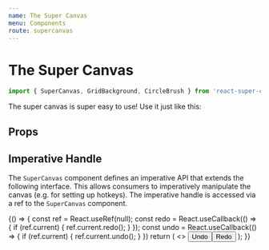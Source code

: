 ```yaml
---
name: The Super Canvas
menu: Components
route: supercanvas
---
```



# The Super Canvas

```js
import { SuperCanvas, GridBackground, CircleBrush } from 'react-super-canvas';
```

The super canvas is super easy to use! Use it just like this:

<Playground>
	<SuperCanvas
		height={600}
		width={600}
		activeBackgroundElement={new GridBackground(20)}
		availableBrushes={[
			new CircleBrush(),
			new PolygonBrush(),
			new ImageBrush('https://knowpathology.com.au/app/uploads/2018/07/Happy-Test-Screen-01-825x510.png'),
		]}
	/>
</Playground>

## Props

<InterfaceDocumentation interfaceMetadata={SuperCanvasProps} />

## Imperative Handle

The `SuperCanvas` component defines an imperative API that extends the following interface. This allows consumers to imperatively manipulate the canvas (e.g. for setting up hotkeys). The imperative handle is accessed via a ref to the `SuperCanvas` component.

<InterfaceDocumentation interfaceMetadata={SuperCanvasImperativeHandle} />

<Playground>
	{() => {
		const ref = React.useRef(null);
		const redo = React.useCallback(() => {
			if (ref.current) {
				ref.current.redo();
			}
		});
		const undo = React.useCallback(() => {
			if (ref.current) {
				ref.current.undo();
			}
		})
		return (
			<>
				<button onClick={undo}>Undo</button><button onClick={redo}>Redo</button>
				<SuperCanvas
					height={600}
					width={600}
					activeBackgroundElement={new GridBackground(20)}
					availableBrushes={[
						new CircleBrush(),
						new PolygonBrush(),
						new ImageBrush('https://knowpathology.com.au/app/uploads/2018/07/Happy-Test-Screen-01-825x510.png'),
					]}
					ref={ref}
				/>
			</>
		);
	}}
</Playground>
